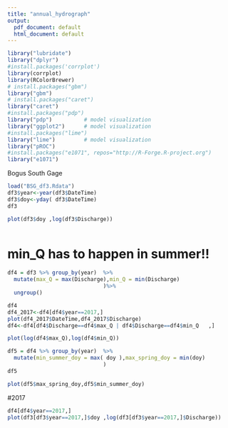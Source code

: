 ```yaml
---
title: "annual_hydrograph"
output:
  pdf_document: default
  html_document: default
---
```


```r
library("lubridate")
library("dplyr")
#install.packages('corrplot')
library(corrplot)
library(RColorBrewer)
# install.packages("gbm")
library("gbm")
# install.packages("caret")
library("caret")
#install.packages("pdp")
library("pdp")          # model visualization
library("ggplot2")      # model visualization
#install.packages("lime")
library("lime")         # model visualization
library("pROC")
#install.packages("e1071", repos="http://R-Forge.R-project.org")
library("e1071")
```

Bogus South Gage
```r
load("BSG_df3.Rdata")
df3$year<-year(df3$DateTime)
df3$doy<-yday( df3$DateTime)
df3
```

```r
plot(df3$doy ,log(df3$Discharge))
```

```r


```

# min_Q has to happen in summer!!
```r
df4 = df3 %>% group_by(year)  %>% 
  mutate(max_Q = max(Discharge),min_Q = min(Discharge)
                              )%>% 
  ungroup()

df4
df4_2017<-df4[df4$year==2017,]
plot(df4_2017$DateTime,df4_2017$Discharge)
df4<-df4[df4$Discharge==df4$max_Q | df4$Discharge==df4$min_Q   ,]

```

```r
plot(log(df4$max_Q),log(df4$min_Q))

```

```r
df5 = df4 %>% group_by(year)  %>% 
  mutate(min_summer_doy = max( doy ),max_spring_doy = min(doy)
                              )
df5
```

```r
plot(df5$max_spring_doy,df5$min_summer_doy)
```
#2017
```r
df4[df4$year==2017,]
plot(df3[df3$year==2017,]$doy ,log(df3[df3$year==2017,]$Discharge))
```

